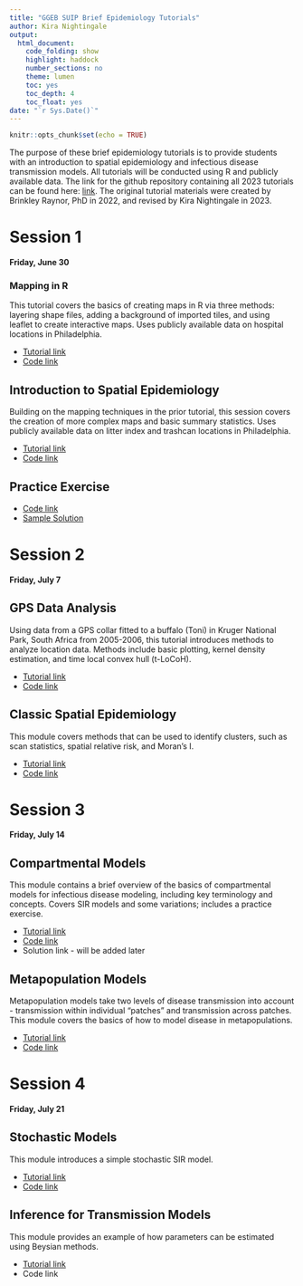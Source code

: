 ```yaml
---
title: "GGEB SUIP Brief Epidemiology Tutorials"
author: Kira Nightingale
output:
  html_document:
    code_folding: show
    highlight: haddock
    number_sections: no
    theme: lumen
    toc: yes
    toc_depth: 4
    toc_float: yes
date: "`r Sys.Date()`"
---
```


```r
knitr::opts_chunk$set(echo = TRUE)
```

The purpose of these brief epidemiology tutorials is to provide students with an introduction to spatial epidemiology and infectious disease transmission models. All tutorials will be conducted using R and publicly available data. The link for the github repository containing all 2023 tutorials can be found here: [link](https://github.com/kira-nightingale/epi_tutorial_library/tree/main). The original tutorial materials were created by Brinkley Raynor, PhD in 2022, and revised by Kira Nightingale in 2023.

# Session 1
**Friday, June 30**

### Mapping in R
This tutorial covers the basics of creating maps in R via three methods: layering shape files, adding a background of imported tiles, and using leaflet to create interactive maps. Uses publicly available data on hospital locations in Philadelphia.

- [Tutorial link](https://rpubs.com/KNightingale/SUIP2023_01)
- [Code link](https://github.com/kira-nightingale/epi_tutorial_library/blob/main/Spatial/01_Mapping.Rmd)

## Introduction to Spatial Epidemiology
Building on the mapping techniques in the prior tutorial, this session covers the creation of more complex maps and basic summary statistics. Uses publicly available data on litter index and trashcan locations in Philadelphia.

- [Tutorial link](https://rpubs.com/KNightingale/SUIP2023_2)
- [Code link](https://github.com/kira-nightingale/epi_tutorial_library/blob/main/Spatial/02_ChoroplethMaps.Rmd)

## Practice Exercise

- [Code link](https://github.com/kira-nightingale/epi_tutorial_library/blob/main/Spatial/03_MappingExercise.Rmd)
- [Sample Solution]("https://rpubs.com/KNightingale/1060151")

# Session 2
**Friday, July 7**

## GPS Data Analysis
Using data from a GPS collar fitted to a buffalo (Toni) in Kruger National Park, South Africa from 2005-2006, this tutorial introduces methods to analyze location data. Methods include basic plotting, kernel density estimation, and time local convex hull (t-LoCoH).

- [Tutorial link](https://rpubs.com/KNightingale/1060153)
- [Code link](https://github.com/kira-nightingale/epi_tutorial_library/blob/main/Spatial/04_GPStracking.Rmd)

## Classic Spatial Epidemiology
This module covers methods that can be used to identify clusters, such as scan statistics, spatial relative risk, and Moran's I.

- [Tutorial link](https://rpubs.com/KNightingale/1060152)
- [Code link](https://github.com/kira-nightingale/epi_tutorial_library/blob/main/Spatial/05_SpatialClustering.Rmd)

# Session 3
**Friday, July 14**

## Compartmental Models
This module contains a brief overview of the basics of compartmental models for infectious disease modeling, including key terminology and concepts. Covers SIR models and some variations; includes a practice exercise.

- [Tutorial link](https://rpubs.com/KNightingale/1062478)
- [Code link](https://github.com/kira-nightingale/epi_tutorial_library/blob/main/TransmissionModels/05_ModelingBasics.Rmd)
- Solution link - will be added later

## Metapopulation Models
Metapopulation models take two levels of disease transmission into account - transmission within individual "patches" and transmission across patches. This module covers the basics of how to model disease in metapopulations.

- [Tutorial link](https://rpubs.com/KNightingale/1062482)
- [Code link](https://github.com/kira-nightingale/epi_tutorial_library/blob/main/TransmissionModels/06_MetapopulationModel.Rmd)

# Session 4
**Friday, July 21**

## Stochastic Models
This module introduces a simple stochastic SIR model.

- [Tutorial link](https://rpubs.com/KNightingale/1064573)
- [Code link]()

## Inference for Transmission Models
This module provides an example of how parameters can be estimated using Beysian methods.

- [Tutorial link](https://rpubs.com/KNightingale/1064580)
- Code link